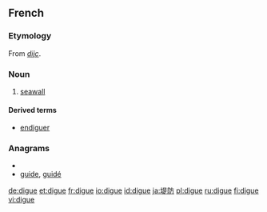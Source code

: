 ==French==

===Etymology===
From {{etyl|dum|fr}} ''[[dijc]]''.

===Noun===
{{fr-noun|f}}

# [[seawall]]

====Derived terms====
*[[endiguer]]

===Anagrams===
* {{alphagram|degiu}}
* [[guide#French|guide]], [[guidé#French|guidé]]


[[de:digue]]
[[et:digue]]
[[fr:digue]]
[[io:digue]]
[[id:digue]]
[[ja:堤防]]
[[pl:digue]]
[[ru:digue]]
[[fi:digue]]
[[vi:digue]]